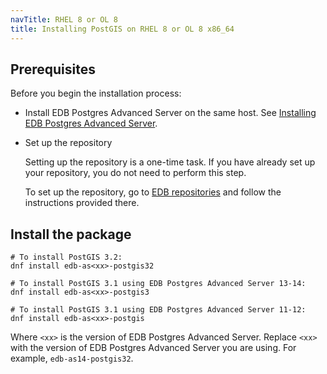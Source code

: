 ```yaml
---
navTitle: RHEL 8 or OL 8
title: Installing PostGIS on RHEL 8 or OL 8 x86_64
---
```


## Prerequisites

Before you begin the installation process:

- Install EDB Postgres Advanced Server on the same host. See [Installing EDB Postgres Advanced Server](/epas/latest/epas_inst_linux).

- Set up the repository

  Setting up the repository is a one-time task. If you have already set up your repository, you do not need to perform this step.

  To set up the repository, go to [EDB repositories](https://www.enterprisedb.com/repos-downloads) and follow the instructions provided there.

## Install the package

```shell
# To install PostGIS 3.2:
dnf install edb-as<xx>-postgis32

# To install PostGIS 3.1 using EDB Postgres Advanced Server 13-14:
dnf install edb-as<xx>-postgis3

# To install PostGIS 3.1 using EDB Postgres Advanced Server 11-12:
dnf install edb-as<xx>-postgis
```

Where `<xx>` is the version of EDB Postgres Advanced Server. Replace `<xx>` with the version of EDB Postgres Advanced Server you are using. For example, `edb-as14-postgis32`.
